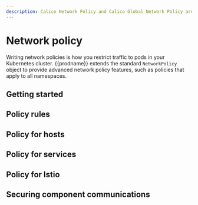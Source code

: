 ```yaml
---
description: Calico Network Policy and Calico Global Network Policy are the fundamental resources to secure workloads and hosts, and to adopt a zero trust security model.
---
```



# Network policy

Writing network policies is how you restrict traffic to pods in your Kubernetes cluster.
{{prodname}} extends the standard `NetworkPolicy` object to provide advanced network policy features, such as policies that apply to all namespaces.

## Getting started

<DocCardLinkLayout>
  <DocCardLink docId='network-policy/adopt-zero-trust' />
  <DocCardLink docId='network-policy/get-started/calico-policy/calico-network-policy' />
  <DocCardLink docId='network-policy/get-started/calico-policy/calico-policy-tutorial' />
  <DocCardLink docId='network-policy/get-started/kubernetes-policy/kubernetes-network-policy' />
  <DocCardLink docId='network-policy/get-started/kubernetes-policy/kubernetes-demo' />
  <DocCardLink docId='network-policy/get-started/kubernetes-policy/kubernetes-policy-basic' />
  <DocCardLink docId='network-policy/get-started/kubernetes-policy/kubernetes-policy-advanced' />
  <DocCardLink docId='network-policy/get-started/kubernetes-default-deny' />
</DocCardLinkLayout>

## Policy rules

<DocCardLinkLayout>
  <DocCardLink docId='network-policy/policy-rules/policy-rules-overview' />
  <DocCardLink docId='network-policy/policy-rules/namespace-policy' />
  <DocCardLink docId='network-policy/policy-rules/service-policy' />
  <DocCardLink docId='network-policy/policy-rules/service-accounts' />
  <DocCardLink docId='network-policy/policy-rules/external-ips-policy' />
  <DocCardLink docId='network-policy/policy-rules/icmp-ping' />
</DocCardLinkLayout>


## Policy for hosts

<DocCardLinkLayout>
<DocCardLink docId='network-policy/hosts/protect-hosts' />
<DocCardLink docId='network-policy/hosts/kubernetes-nodes' />
<DocCardLink docId='network-policy/hosts/protect-hosts-tutorial' />
<DocCardLink docId='network-policy/hosts/host-forwarded-traffic' />
</DocCardLinkLayout>


## Policy for services

<DocCardLinkLayout>
<DocCardLink docId='network-policy/services/kubernetes-node-ports' />
<DocCardLink docId='network-policy/services/services-cluster-ips' />
</DocCardLinkLayout>

## Policy for Istio

<DocCardLinkLayout>
<DocCardLink docId='network-policy/istio/app-layer-policy' />
<DocCardLink docId='network-policy/istio/http-methods' />
<DocCardLink docId='network-policy/istio/enforce-policy-istio' />
</DocCardLinkLayout>

## Securing component communications

<DocCardLinkLayout>
<DocCardLink docId='network-policy/encrypt-cluster-pod-traffic' />
<DocCardLink docId='network-policy/comms/crypto-auth' />
<DocCardLink docId='network-policy/comms/reduce-nodes' />
<DocCardLink docId='network-policy/comms/secure-metrics' />
<DocCardLink docId='network-policy/comms/secure-bgp' />
</DocCardLinkLayout>
